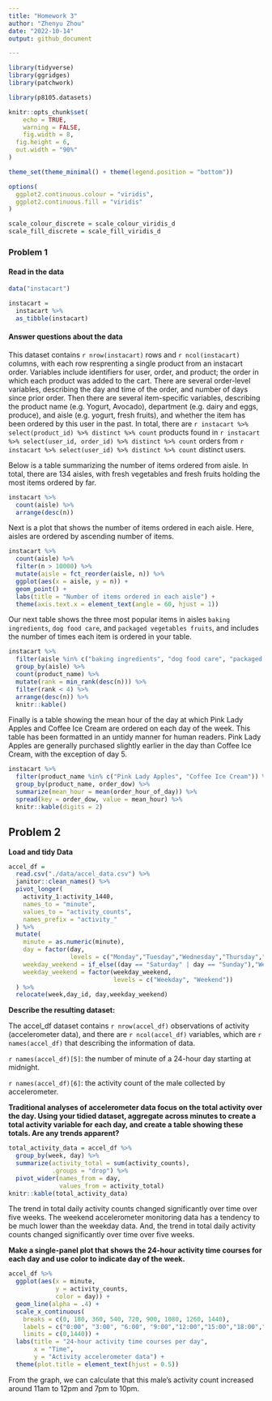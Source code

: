 ```yaml
---
title: "Homework 3"
author: "Zhenyu Zhou"
date: "2022-10-14"
output: github_document

---
```


```r
library(tidyverse)
library(ggridges)
library(patchwork)

library(p8105.datasets)

knitr::opts_chunk$set(
	echo = TRUE,
	warning = FALSE,
	fig.width = 8, 
  fig.height = 6,
  out.width = "90%"
)

theme_set(theme_minimal() + theme(legend.position = "bottom"))

options(
  ggplot2.continuous.colour = "viridis",
  ggplot2.continuous.fill = "viridis"
)

scale_colour_discrete = scale_colour_viridis_d
scale_fill_discrete = scale_fill_viridis_d
```

### Problem 1

#### Read in the data

```r
data("instacart")

instacart = 
  instacart %>% 
  as_tibble(instacart)
```

#### Answer questions about the data

This dataset contains `r nrow(instacart)` rows and `r ncol(instacart)` columns, with each row resprenting a single product from an instacart order. Variables include identifiers for user, order, and product; the order in which each product was added to the cart. There are several order-level variables, describing the day and time of the order, and number of days since prior order. Then there are several item-specific variables, describing the product name (e.g. Yogurt, Avocado), department (e.g. dairy and eggs, produce), and aisle (e.g. yogurt, fresh fruits), and whether the item has been ordered by this user in the past. In total, there are `r instacart %>% select(product_id) %>% distinct %>% count` products found in `r instacart %>% select(user_id, order_id) %>% distinct %>% count` orders from `r instacart %>% select(user_id) %>% distinct %>% count` distinct users.

Below is a table summarizing the number of items ordered from aisle. In total, there are 134 aisles, with fresh vegetables and fresh fruits holding the most items ordered by far.

```r
instacart %>% 
  count(aisle) %>% 
  arrange(desc(n))
```

Next is a plot that shows the number of items ordered in each aisle. Here, aisles are ordered by ascending number of items.

```r
instacart %>% 
  count(aisle) %>% 
  filter(n > 10000) %>% 
  mutate(aisle = fct_reorder(aisle, n)) %>% 
  ggplot(aes(x = aisle, y = n)) + 
  geom_point() + 
  labs(title = "Number of items ordered in each aisle") +
  theme(axis.text.x = element_text(angle = 60, hjust = 1))

```

Our next table shows the three most popular items in aisles `baking ingredients`, `dog food care`, and `packaged vegetables fruits`, and includes the number of times each item is ordered in your table.

```r
instacart %>% 
  filter(aisle %in% c("baking ingredients", "dog food care", "packaged vegetables fruits")) %>%
  group_by(aisle) %>% 
  count(product_name) %>% 
  mutate(rank = min_rank(desc(n))) %>% 
  filter(rank < 4) %>% 
  arrange(desc(n)) %>%
  knitr::kable()
```

Finally is a table showing the mean hour of the day at which Pink Lady Apples and Coffee Ice Cream are ordered on each day of the week. This table has been formatted in an untidy manner for human readers. Pink Lady Apples are generally purchased slightly earlier in the day than Coffee Ice Cream, with the exception of day 5.

```r
instacart %>%
  filter(product_name %in% c("Pink Lady Apples", "Coffee Ice Cream")) %>%
  group_by(product_name, order_dow) %>%
  summarize(mean_hour = mean(order_hour_of_day)) %>%
  spread(key = order_dow, value = mean_hour) %>%
  knitr::kable(digits = 2)
```

## Problem 2

**Load and tidy Data**

```r
accel_df = 
  read.csv("./data/accel_data.csv") %>% 
  janitor::clean_names() %>% 
  pivot_longer(
    activity_1:activity_1440,
    names_to = "minute",
    values_to = "activity_counts",
    names_prefix = "activity_"
  ) %>% 
  mutate(
    minute = as.numeric(minute),
    day = factor(day, 
                 levels = c("Monday","Tuesday","Wednesday","Thursday","Friday","Saturday","Sunday")),
    weekday_weekend = if_else((day == "Saturday" | day == "Sunday"),"Weekend","Weekday"),
    weekday_weekend = factor(weekday_weekend, 
                             levels = c("Weekday", "Weekend"))
  ) %>% 
  relocate(week,day_id, day,weekday_weekend)

```
**Describe the resulting dataset:**

The accel_df dataset contains `r nrow(accel_df)` observations of activity (accelerometer data), and there are `r ncol(accel_df)` variables, which are `r names(accel_df)` that describing the information of data. 

`r names(accel_df)[5]`: the number of minute of a 24-hour day starting at midnight.

`r names(accel_df)[6]`: the activity count of the male collected by accelerometer.

**Traditional analyses of accelerometer data focus on the total activity over the day. Using your tidied dataset, aggregate across minutes to create a total activity variable for each day, and create a table showing these totals. Are any trends apparent?**

```r
total_activity_data = accel_df %>% 
  group_by(week, day) %>%
  summarize(activity_total = sum(activity_counts),
            .groups = "drop") %>%
  pivot_wider(names_from = day,
              values_from = activity_total)
knitr::kable(total_activity_data)
```

The trend in total daily activity counts changed significantly over time over five weeks. The weekend accelerometer monitoring data has a tendency to be much lower than the weekday data. And, the trend in total daily activity counts changed significantly over time over five weeks.

**Make a single-panel plot that shows the 24-hour activity time courses for each day and use color to indicate day of the week.**

```r
accel_df %>% 
  ggplot(aes(x = minute, 
             y = activity_counts, 
             color = day)) +
  geom_line(alpha = .4) +
  scale_x_continuous(
    breaks = c(0, 180, 360, 540, 720, 900, 1080, 1260, 1440),
    labels = c("0:00", "3:00", "6:00", "9:00","12:00","15:00","18:00","21:00","24:00"),
    limits = c(0,1440)) +
  labs(title = "24-hour activity time courses per day",
       x = "Time",
       y = "Activity accelerometer data") +
  theme(plot.title = element_text(hjust = 0.5))
```

From the graph, we can calculate that this male's activity count increased around 11am to 12pm and 7pm to 10pm.


